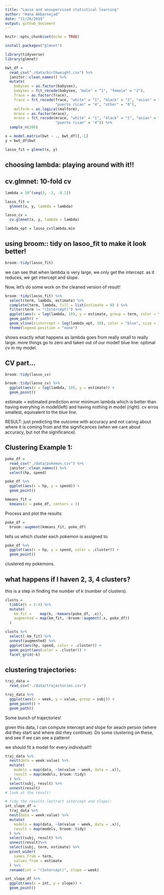 ```yaml
---
title: "Lasso and unsupervised statistical learning"
author: "Hana Akbarnejad"
date: "11/26/2019"
output: github_document
---
```


```r
knitr::opts_chunk$set(echo = TRUE)

install.packages("glmnet")

library(tidyverse)
library(glmnet)
```

```r

bwt_df = 
  read_csv("./data/birthweight.csv") %>% 
  janitor::clean_names() %>%
  mutate(
    babysex = as.factor(babysex),
    babysex = fct_recode(babysex, "male" = "1", "female" = "2"),
    frace = as.factor(frace),
    frace = fct_recode(frace, "white" = "1", "black" = "2", "asian" = "3", 
                       "puerto rican" = "4", "other" = "8"),
    malform = as.logical(malform),
    mrace = as.factor(mrace),
    mrace = fct_recode(mrace, "white" = "1", "black" = "2", "asian" = "3", 
                       "puerto rican" = "4")) %>% 
  sample_n(200)
```

```r

x = model.matrix(bwt ~ ., bwt_df)[,-1]
y = bwt_df$bwt

lasso_fit = glmnet(x, y)
```


## choosing lambda: playing around with it!!
## cv.glmnet: 10-fold cv
```r

lambda = 10^(seq(3, -2, -0.1))

lasso_fit =
  glmnet(x, y, lambda = lambda)

lasso_cv =
  cv.glmnet(x, y, lambda = lambda)

lambda_opt = lasso_cv$lambda.min
```

## using broom:: tidy on lasoo_fit to make it look better!
```r

broom::tidy(lasso_fit) 
```

we can see that when lambda is very large, we only get the intercept. as it reduces, we get intercept and slope.

Now, let's do some work on the cleaned version of result!
```r

broom::tidy(lasso_fit) %>% 
  select(term, lambda, estimate) %>% 
  complete(term, lambda, fill = list(estimate = 0) ) %>% 
  filter(term != "(Intercept)") %>% 
  ggplot(aes(x = log(lambda, 10), y = estimate, group = term, color = term)) + 
  geom_path() + 
  geom_vline(xintercept = log(lambda_opt, 10), color = "blue", size = 1.2) +
  theme(legend.position = "none")
```

shows exactly what happens as lambda goes from really small to really large. more things go to zero and taken out of our model! blue line: optimal cv in my model.

## CV part...
```r

broom::tidy(lasso_cv)

broom::tidy(lasso_cv) %>% 
  ggplot(aes(x = log(lambda, 10), y = estimate)) + 
  geom_point()
```
estimate = estimated prediction error
minimum lambda which is better than having everyhing in model(left) and having nothing in model (right). cv erros smallest, equivalent to the blue line.

RESULT: just predicting the outcome with accuracy and not caring about where it is coming from and the significances (when we care about accuracy, but not the significance).

## Clustering Example 1:

```r

poke_df = 
  read_csv("./data/pokemon.csv") %>% 
  janitor::clean_names() %>% 
  select(hp, speed)

poke_df %>% 
  ggplot(aes(x = hp, y = speed)) + 
  geom_point()
```

```r

kmeans_fit =
  kmeans(x = poke_df, centers = 3)
```

Process and plot the results:

```r

poke_df =
  broom::augment(kmeans_fit, poke_df)
```
tells us which cluster each pokemon is assigned to.

```r

poke_df %>% 
  ggplot(aes(x = hp, y = speed, color = .cluster)) +
  geom_point()
```
clustered my pokemons.


## what happens if I haven 2, 3, 4 clusters?
this is a step in finding the number of k (number of clusters).
```r

clusts =
  tibble(k = 2:4) %>%
  mutate(
    km_fit =    map(k, ~kmeans(poke_df, .x)),
    augmented = map(km_fit, ~broom::augment(.x, poke_df))
  )

clusts %>% 
  select(-km_fit) %>% 
  unnest(augmented) %>% 
  ggplot(aes(hp, speed, color = .cluster)) +
  geom_point(aes(color = .cluster)) +
  facet_grid(~k)
```

## clustering trajectories:

```r

traj_data = 
  read_csv("./data/trajectories.csv")

traj_data %>% 
  ggplot(aes(x = week, y = value, group = subj)) + 
  geom_point() + 
  geom_path()
```


Some bunch of trajectories!

given this data, I can compute intercept and slope for aeach person (where did they start and where did rhey continue). Do some clustering on these, and see if we can see a pattern!

we should fit a model for every individual!!!

```r

traj_data %>% 
  nest(data = week:value) %>% 
  mutate(
    models = map(data, ~lm(value ~ week, data = .x)),
    result = map(models, broom::tidy)
  ) %>% 
  select(subj, result) %>% 
  unnest(result)
# look at the result!

# tidy the results (extract intercept and slope):
int_slope_df =
  traj_data %>% 
  nest(data = week:value) %>% 
  mutate(
    models = map(data, ~lm(value ~ week, data = .x)),
    result = map(models, broom::tidy)
  ) %>% 
  select(subj, result) %>% 
  unnest(result)%>% 
  select(subj, term, estimate) %>% 
  pivot_wider(
    names_from = term,
    values_from = estimate
  ) %>% 
  rename(int = "(Intercept)", slope = week)

int_slope_df %>% 
  ggplot(aes(x = int, y = slope)) + 
  geom_point()
```

